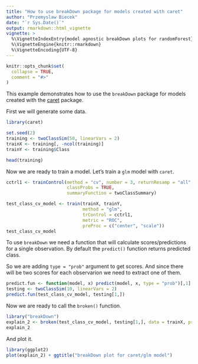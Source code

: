 ```yaml
---
title: "How to use breakDown package for models created with caret"
author: "Przemyslaw Biecek"
date: "`r Sys.Date()`"
output: rmarkdown::html_vignette
vignette: >
  %\VignetteIndexEntry{model agnostic breakDown plots for randomForest}
  %\VignetteEngine{knitr::rmarkdown}
  %\VignetteEncoding{UTF-8}
---
```


```r
knitr::opts_chunk$set(
  collapse = TRUE,
  comment = "#>"
)
```

This example demonstrates how to use the `breakDown` package for models created with the [caret](https://cran.r-project.org/web/packages/caret/index.html) package. 

First we will generate some data.

```r
library(caret)

set.seed(2)
training <- twoClassSim(50, linearVars = 2)
trainX <- training[, -ncol(training)]
trainY <- training$Class

head(training)
```

Now we are ready to train a model. Let's train a `glm` model with `caret`. 

```r
cctrl1 <- trainControl(method = "cv", number = 3, returnResamp = "all",
                       classProbs = TRUE, 
                       summaryFunction = twoClassSummary)

test_class_cv_model <- train(trainX, trainY, 
                             method = "glm", 
                             trControl = cctrl1,
                             metric = "ROC", 
                             preProc = c("center", "scale"))
test_class_cv_model
```

To use `breakDown` we need a function that will calculate scores/predictions for a single observation. By default the `predict()` function returns predicted class. 

So we are adding `type = "prob"` argument to get scores. And since there will be two scores for each observarion we need to extract one of them.

```r
predict.fun <- function(model, x) predict(model, x, type = "prob")[,1]
testing <- twoClassSim(10, linearVars = 2)
predict.fun(test_class_cv_model, testing[1,])
```

Now we are ready to call the `broken()` function.

```r
library("breakDown")
explain_2 <- broken(test_class_cv_model, testing[1,], data = trainX, predict.function = predict.fun)
explain_2
```

And plot it.

```r
library(ggplot2)
plot(explain_2) + ggtitle("breakDown plot for caret/glm model")
```


